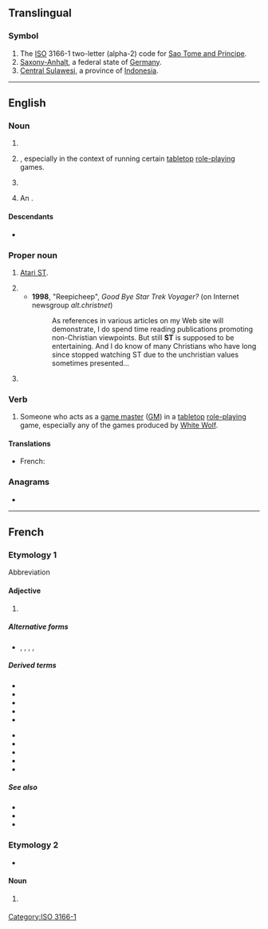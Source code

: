 {{also|Appendix:Variations of "st"}}
==Translingual==

===Symbol===
{{head|mul|symbol}}

# The [[ISO]] 3166-1 two-letter (alpha-2) code for [[Sao Tome and Principe]].
# [[Saxony-Anhalt]], a federal state of [[Germany]].
# [[Central Sulawesi]], a province of [[Indonesia]].

[[Category:ISO 3166-1]]

----

==English==
{{wikipedia|lang=en}}

===Noun===
{{en-noun|~}}

# {{init of|en|[[short ton]](s)}}
# {{init of|en|[[storyteller]]|nodot=1}}, especially in the context of running certain [[tabletop]] [[role-playing]] games.
# {{lb|en|uncountable}} {{abbreviation of|en|steam}}
# {{lb|en|medicine}} An {{l|en|ST segment}}.

====Descendants====
* {{sense|steam}} {{desc|fr|ST|bor=1}}

===Proper noun===
{{en-prop}}

# {{lb|en|computing}} [[w:Atari ST|Atari ST]].
# {{init of|en|[[Star Trek]]}}
#* '''1998''', "Reepicheep", ''Good Bye Star Trek Voyager?'' (on Internet newsgroup ''alt.christnet'')
#*: As references in various articles on my Web site will demonstrate, I do spend time reading publications promoting non-Christian viewpoints. But still '''ST''' is supposed to be entertaining. And I do know of many Christians who have long since stopped watching ST due to the unchristian values sometimes presented...
# {{lb|en|linguistics|Egyptology}} {{init of|en|Standard Theory}}

===Verb===
{{en-verb}}

# Someone who acts as a [[game master]] ([[GM]]) in a [[tabletop]] [[role-playing]] game, especially any of the games produced by [[w:White Wolf|White Wolf]].

====Translations====
{{trans-top|steam}}
* French: {{t+|fr|ST}}
{{trans-mid}}
{{trans-bottom}}

===Anagrams===
* {{anagrams|en|a=st|T's|TS|Ts|t's|ts}}

{{C|en|Electrocardiography}}

----

==French==

===Etymology 1===
Abbreviation

====Adjective====
{{head|fr|adjective}}

# {{lb|fr|initialism|film}} {{init of|fr|[[sous-titrée]]||[[subtitled]]; a non-French film with French subtitles}}

=====Alternative forms=====
* {{l|fr|S.T.}}, {{l|fr|S. T.}}, {{l|fr|st}}, {{l|fr|s.t.}}, {{l|fr|s. t.}}

=====Derived terms=====
{{der-top}}
* {{l|fr|STA}}
* {{l|fr|STF}}
* {{l|fr|VASTF}}
* {{l|fr|VFSTA}}
* {{l|fr|VOAST}}
{{der-mid}}
* {{l|fr|VOASTF}}
* {{l|fr|VOFSTA}}
* {{l|fr|VOST}}
* {{l|fr|VOSTA}}
* {{l|fr|VOSTF}}
{{der-bottom}}

=====See also=====
* {{l|fr|VO}}
* {{l|fr|VA}}
* {{l|fr|VF}}

===Etymology 2===
* {{sense|vapeur}} {{bor|fr|en|ST}}

====Noun====
{{fr-noun|f|-}}

# {{m|en|ST|gloss=steam}} {{abbreviation of|fr|vapeur}}